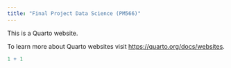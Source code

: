 ```yaml
---
title: "Final Project Data Science (PM566)"
---
```


This is a Quarto website.

To learn more about Quarto websites visit <https://quarto.org/docs/websites>.

```r
1 + 1
```
